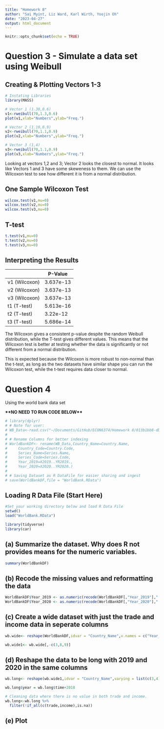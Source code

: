 ```yaml
---
title: "Homework 8"
author: "Sai Myint, Liz Ward, Karl Wirth, Yoojin Oh"
date: "2023-04-27"
output: html_document
---
```


```r
knitr::opts_chunk$set(echo = TRUE)
```

# Question 3 - Simulate a data set using Weibull

## Creating & Plotting Vectors 1-3

```r
# Instating Libraries
library(MASS)
```

```r
# Vector 1 (1.30,0.6)
v1<-rweibull(70,1.3,0.6)
plot(v1,xlab="Numbers",ylab="Freq.")
```

```r
# Vector 2 (1.10,0.9)
v2<-rweibull(70,1.1,0.9)
plot(v2,xlab="Numbers",ylab="Freq.")
```

```r
# Vector 3 (1,4)
v3<-rweibull(70,1.1,0.9)
plot(v3,xlab="Numbers",ylab="Freq.")
```

Looking at vectors 1,2 and 3; Vector 2 looks the closest to normal. It looks like Vectors 1 and 3 have some skeweness to them. We can use the Wilcoxon test to see how different it is from a normal distribution.

## One Sample Wilcoxon Test

```r
wilcox.test(v1,mu=0)
wilcox.test(v2,mu=0)
wilcox.test(v3,mu=0)
```

## T-test

```r
t.test(v1,mu=0)
t.test(v2,mu=0)
t.test(v3,mu=0)
```

## Interpreting the Results

|               | P-Value   |
|---------------|-----------|
| v1 (Wilcoxon) | 3.637e-13 |
| v2 (Wilcoxon) | 3.637e-13 |
| v3 (Wilcoxon) | 3.637e-13 |
| t1 (T-test)   | 5.613e-16 |
| t2 (T-test)   | 3.22e-12  |
| t3 (T-test)   | 5.686e-14 |

The Wilcoxon gives a consistent p-value despite the random Weibull distribution, while the T-test gives different values. This means that the Wilcoxon test is better at testing whether the data is significantly or not different from a normal distribution.

This is expected because the Wilcoxon is more robust to non-normal than the t-test, as long as the two datasets have similar shape you can run the Wilcoxon test, while the t-test requires data closer to normal.

# Question 4

Using the world bank data set

**\*\*NO NEED TO RUN CODE BELOW\*\***

```r
# library(dplyr)
# # Note for user:
# WB_Data<-read.csv("~/Documents/GitHub/ECON6374/Homework 8/013b1bb8-db90-4b3f-8a91-24d276284668_Data.csv")
# 
# # Rename Columns for better indexing
# WorldBankDF<- rename(WB_Data,Country_Name=Country.Name,
#     Country_Code=Country.Code,
#     Series_Name=Series.Name,
#     Series_Code=Series.Code,
#     Year_2019=X2019..YR2019.,
#     Year_2020=X2020..YR2020.)
# 
# # Saving Dataset as R DataFile for easier sharing and ingest
# save(WorldBankDF,file = "WorldBank.RData")
```

## Loading R Data File (Start Here)

```r
#Set your working directory below and load R Data File
setwd()
load("WorldBank.RData")
```

```r
library(tidyverse)
library(car)
```

## (a) Summarize the dataset. Why does R not provides means for the numeric variables.

```r
summary(WorldBankDF)
```

## (b) Recode the missing values and reformatting the data

```r
WorldBankDF$Year_2019 <- as.numeric(recode(WorldBankDF[,"Year_2019"],"'..'=NA"))
WorldBankDF$Year_2020 <- as.numeric(recode(WorldBankDF[,"Year_2020"],"'..'=NA"))
```

## (c) Create a wide dataset with just the trade and income data in seperate columns

```r
wb.wide<- reshape(WorldBankDF,idvar = "Country_Name",v.names = c("Year_2019","Year_2020"),timevar = "Series_Code",direction = "wide")

wb.wide1<- wb.wide[,-c(3,8,9)]
```

## (d) Reshape the data to be long with 2019 and 2020 in the same columns

```r
wb.long<- reshape(wb.wide1,idvar = "Country_Name",varying = list(c(3,4),c(5,6)),v.names = c("trade","income"),direction = "long")

wb.long$year = wb.long$time+2018

# Cleaning data where there is no value in both trade and income. 
wb.long<-wb.long %>%
  filter(!if_all(c(trade,income),is.na))
```

## (e) Plot

